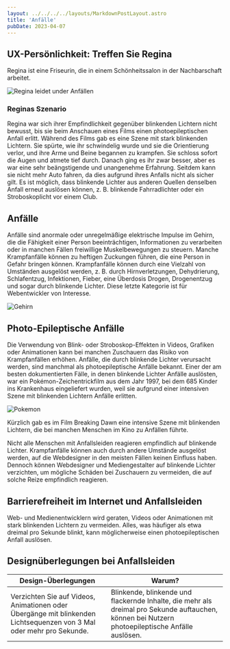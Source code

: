 ```yaml
---
layout: ../../../../layouts/MarkdownPostLayout.astro
title: 'Anfälle'
pubDate: 2023-04-07
---
```


## UX-Persönlichkeit: Treffen Sie Regina

Regina ist eine Friseurin, die in einem Schönheitssalon in der Nachbarschaft arbeitet.

![Regina leidet under Anfällen](/images/personas/persona-seizures-movies.jpg)

### Reginas Szenario

Regina war sich ihrer Empfindlichkeit gegenüber blinkenden Lichtern nicht bewusst, bis sie beim Anschauen eines Films
einen photoepileptischen Anfall erlitt. Während des Films gab es eine Szene mit stark blinkenden Lichtern. Sie spürte,
wie ihr schwindelig wurde und sie die Orientierung verlor, und ihre Arme und Beine begannen zu krampfen. Sie schloss sofort
die Augen und atmete tief durch. Danach ging es ihr zwar besser, aber es war eine sehr beängstigende und unangenehme Erfahrung.
Seitdem kann sie nicht mehr Auto fahren, da dies aufgrund ihres Anfalls nicht als sicher gilt. Es ist möglich, dass blinkende
Lichter aus anderen Quellen denselben Anfall erneut auslösen können, z. B. blinkende Fahrradlichter oder ein Stroboskoplicht
vor einem Club.

## Anfälle

Anfälle sind anormale oder unregelmäßige elektrische Impulse im Gehirn, die die Fähigkeit einer Person beeinträchtigen,
Informationen zu verarbeiten oder in manchen Fällen freiwillige Muskelbewegungen zu steuern. Manche Krampfanfälle können
zu heftigen Zuckungen führen, die eine Person in Gefahr bringen können. Krampfanfälle können durch eine Vielzahl von
Umständen ausgelöst werden, z. B. durch Hirnverletzungen, Dehydrierung, Schlafentzug, Infektionen, Fieber, eine Überdosis
Drogen, Drogenentzug und sogar durch blinkende Lichter. Diese letzte Kategorie ist für Webentwickler von Interesse.

![Gehirn](/images/anfaelle/brain-seizure-500.jpg)

## Photo-Epileptische Anfälle

Die Verwendung von Blink- oder Stroboskop-Effekten in Videos, Grafiken oder Animationen kann bei manchen Zuschauern das Risiko
von Krampfanfällen erhöhen. Anfälle, die durch blinkende Lichter verursacht werden, sind manchmal als photoepileptische Anfälle
bekannt. Einer der am besten dokumentierten Fälle, in denen blinkende Lichter Anfälle auslösten, war ein Pokémon-Zeichentrickfilm
aus dem Jahr 1997, bei dem 685 Kinder ins Krankenhaus eingeliefert wurden, weil sie aufgrund einer intensiven Szene mit blinkenden
Lichtern Anfälle erlitten.

![Pokemon](/images/anfaelle/pokemon-seizure.png)

Kürzlich gab es im Film Breaking Dawn eine intensive Szene mit blinkenden Lichtern, die bei manchen Menschen im Kino zu Anfällen
führte.

Nicht alle Menschen mit Anfallsleiden reagieren empfindlich auf blinkende Lichter. Krampfanfälle können auch durch andere Umstände
ausgelöst werden, auf die Webdesigner in den meisten Fällen keinen Einfluss haben. Dennoch können Webdesigner und Mediengestalter
auf blinkende Lichter verzichten, um mögliche Schäden bei Zuschauern zu vermeiden, die auf solche Reize empfindlich reagieren.

## Barrierefreiheit im Internet und Anfallsleiden

Web- und Medienentwicklern wird geraten, Videos oder Animationen mit stark blinkenden Lichtern zu vermeiden. Alles, was häufiger
als etwa dreimal pro Sekunde blinkt, kann möglicherweise einen photoepileptischen Anfall auslösen.

## Designüberlegungen bei Anfallsleiden

<table>
  <thead>
    <tr>
      <th>Design-Überlegungen</th>
      <th>Warum?</th>
    </tr>
  </thead>
  <tbody>
    <tr>
      <td data-label="Design-Überlegungen">
        Verzichten Sie auf Videos, Animationen oder Übergänge mit blinkenden Lichtsequenzen von 3 Mal oder mehr pro
        Sekunde.
      </td>
      <td data-label="Warum?">
        Blinkende, blinkende und flackernde Inhalte, die mehr als dreimal pro Sekunde auftauchen, können bei Nutzern
        photoepileptische Anfälle auslösen.
      </td>
    </tr>
  </tbody>
</table>
